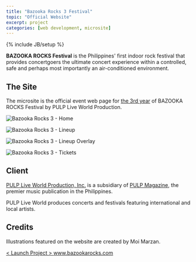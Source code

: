 ```yaml
---
title: "Bazooka Rocks 3 Festival"
topic: "Official Website"
excerpt: project
categories: [web development, microsite]
---
```

{% include JB/setup %}

**BAZOOKA ROCKS Festival** is the Philippines' first indoor rock festival that provides concertgoers the ultimate concert experience within a controlled, safe and perhaps most importantly an air-conditioned environment.

## The Site

The microsite is the official event web page for [the 3rd year](http://pulpliveworld.com/shows/2014/bazooka-rocks-3) of BAZOOKA ROCKS Festival by PULP Live World Production.

![Bazooka Rocks 3 - Home](/assets/images/projects/2014/bazooka-rocks-3-home.png) 

![Bazooka Rocks 3 - Lineup](/assets/images/projects/2014/bazooka-rocks-3-lineup.png) 

![Bazooka Rocks 3 - Lineup Overlay](/assets/images/projects/2014/bazooka-rocks-3-lineup-overlay.png) 

![Bazooka Rocks 3 - Tickets](/assets/images/projects/2014/bazooka-rocks-3-tickets.png) 

## Client

[PULP Live World Production, Inc.](/project/pulp-live-world) is a subsidiary of [PULP Magazine](/project/pulp-magazine-live), the premier music publication in the Philippines.
 
PULP Live World produces concerts and festivals featuring international and local artists.

## Credits

Illustrations featured on the website are created by Moi Marzan. 

<div class="launch-website">
<a href="http://www.bazookarocks.com/2014" target="_blank">
&lt; Launch Project &gt; 
<span>www.bazookarocks.com</span>
</a>
</div>

<br />
<br />